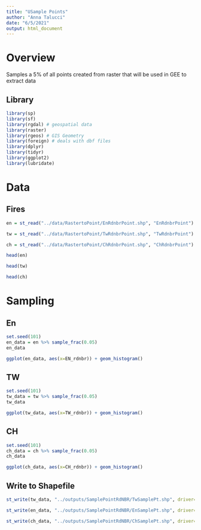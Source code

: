 ```yaml
---
title: "USample Points"
author: "Anna Talucci"
date: "6/5/2021"
output: html_document
---
```


# Overview
Samples a 5% of all points created from raster that  will be used in GEE to extract data

## Library
```r
library(sp)
library(sf)
library(rgdal) # geospatial data
library(raster)
library(rgeos) # GIS Geometry
library(foreign) # deals with dbf files
library(dplyr)
library(tidyr)
library(ggplot2)
library(lubridate)
```


# Data

## Fires
```r
en = st_read("../data/RastertoPoint/EnRdnbrPoint.shp", "EnRdnbrPoint") 

tw = st_read("../data/RastertoPoint/TwRdnbrPoint.shp", "TwRdnbrPoint") 

ch = st_read("../data/RastertoPoint/ChRdnbrPoint.shp", "ChRdnbrPoint") 
```


```r
head(en)
```

```r
head(tw)
```

```r
head(ch)
```

# Sampling

## En
```r
set.seed(101)
en_data = en %>% sample_frac(0.05)
en_data
```


```r
ggplot(en_data, aes(x=EN_rdnbr)) + geom_histogram() 
```


## TW
```r
set.seed(101)
tw_data = tw %>% sample_frac(0.05)
tw_data
```


```r
ggplot(tw_data, aes(x=TW_rdnbr)) + geom_histogram() 
```

## CH
```r
set.seed(101)
ch_data = ch %>% sample_frac(0.05)
ch_data
```


```r
ggplot(ch_data, aes(x=CH_rdnbr)) + geom_histogram() 
```



## Write  to Shapefile
```r
st_write(tw_data, "../outputs/SamplePointRdNBR/TwSamplePt.shp", driver="ESRI Shapefile") 
```

```r
st_write(en_data, "../outputs/SamplePointRdNBR/EnSamplePt.shp", driver="ESRI Shapefile") 
```

```r
st_write(ch_data, "../outputs/SamplePointRdNBR/ChSamplePt.shp", driver="ESRI Shapefile") 
```
